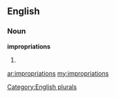 ==English==

===Noun===
'''impropriations'''

# {{plural of|[[impropriation]]}}

[[Category:English plurals]]

[[ar:impropriations]]
[[my:impropriations]]